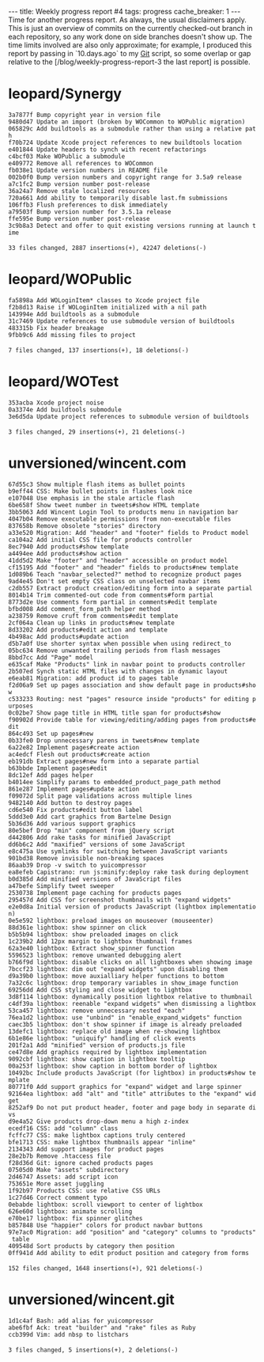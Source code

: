 ---
title: Weekly progress report #4
tags: progress
cache_breaker: 1
---
Time for another progress report. As always, the usual disclaimers apply. This is just an overview of commits on the currently checked-out branch in each repository, so any work done on side branches doesn't show up. The time limits involved are also only approximate; for example, I produced this report by passing in `10.days.ago` to my [[Git]] script, so some overlap or gap relative to the [/blog/weekly-progress-report-3 the last report] is possible.

= leopard/Synergy =

 3a7877f Bump copyright year in version file
 9480d47 Update an import (broken by WOCommon to WOPublic migration)
 065829c Add buildtools as a submodule rather than using a relative path
 f70b724 Update Xcode project references to new buildtools location
 e401844 Update headers to synch with recent refactorings
 c4bcf03 Make WOPublic a submodule
 e409772 Remove all references to WOCommon
 fb038e1 Update version numbers in README file
 002b0f0 Bump version numbers and copyright range for 3.5a9 release
 a7c1fc2 Bump version number post-release
 36a24a7 Remove stale localized resources
 720a661 Add ability to temporarily disable last.fm submissions
 106ffb3 Flush preferences to disk immediately
 a79503f Bump version number for 3.5.1a release
 ffe595e Bump version number post-release
 3c9b8a3 Detect and offer to quit existing versions running at launch time
 
 33 files changed, 2887 insertions(+), 42247 deletions(-)

= leopard/WOPublic =

 fa5898a Add WOLoginItem* classes to Xcode project file
 f2b8d13 Raise if WOLoginItem initialized with a nil path
 143994e Add buildtools as a submodule
 31c7469 Update references to use submodule version of buildtools
 483315b Fix header breakage
 9fbb9c6 Add missing files to project
 
 7 files changed, 137 insertions(+), 18 deletions(-)

= leopard/WOTest =

 353acba Xcode project noise
 0a3374e Add buildtools submodule
 3e6d5da Update project references to submodule version of buildtools
 
 3 files changed, 29 insertions(+), 21 deletions(-)

= unversioned/wincent.com =

 67d55c3 Show multiple flash items as bullet points
 b9eff44 CSS: Make bullet points in flashes look nice
 e107048 Use emphasis in the stale article flash
 6be658f Show tweet number in tweets#show HTML template
 3bb5063 Add Wincent Login Tool to products menu in navigation bar
 4047b04 Remove executable permissions from non-executable files
 837658b Remove obsolete "stories" directory
 a33e520 Migration: Add "header" and "footer" fields to Product model
 ca104a2 Add initial CSS file for products controller
 8ec7940 Add products#show template
 a4494ee Add products#show action
 41dd5d2 Make "footer" and "header" accessible on product model
 cf15195 Add "footer" and "header" fields to products#new template
 1d089b6 Teach "navbar_selected?" method to recognize product pages
 9ad4e45 Don't set empty CSS class on unselected navbar items
 c2db557 Extract product creation/editing form into a separate partial
 8014b14 Trim commented-out code from comments#form partial
 8773d2e Use comments form partial in comments#edit template
 bfbd008 Add comment_form_path helper method
 a238759 Remove cruft from comments#edit template
 2cf064a Clean up links in products#new template
 8d33202 Add products#edit action and template
 4b498ac Add products#update action
 d5b7a0f Use shorter syntax when possible when using redirect_to
 05bc634 Remove unwanted trailing periods from flash messages
 8bbd7cc Add "Page" model
 e635caf Make "Products" link in navbar point to products controller
 2b507ed Synch static HTML files with changes in dynamic layout
 e6eab81 Migration: add product id to pages table
 f2d06a9 Set up pages association and show default page in products#show
 c533233 Routing: nest "pages" resource inside "products" for editing purposes
 0c02be7 Show page title in HTML title span for products#show
 f90902d Provide table for viewing/editing/adding pages from products#edit
 864c493 Set up pages#new
 0b33fe0 Drop unnecessary parens in tweets#new template
 6a22e82 Implement pages#create action
 ac4edcf Flesh out products#create action
 eb191db Extract pages#new form into a separate partial
 b63bbde Implement pages#edit
 8dc12ef Add pages helper
 b4014ee Simplify params to embedded_product_page_path method
 861e287 Implement pages#update action
 f09072d Split page validations across multiple lines
 9482140 Add button to destroy pages
 cd6e540 Fix products#edit button label
 5ddd3e0 Add cart graphics from Bartelme Design
 5b36d36 Add various support graphics
 80e5bef Drop "min" component from jQuery script
 d442806 Add rake tasks for minified JavaScript
 dd6b6c2 Add "maxified" versions of some JavaScript
 e8c475a Use symlinks for switching between JavaScript variants
 901bd38 Remove invisible non-breaking spaces
 86aab39 Drop -v switch to yuicompressor
 ea8efeb Capistrano: run js:minify:deploy rake task during deployment
 b0d385d Add minified versions of JavaScript files
 a47befe Simplify tweet sweeper
 2530738 Implement page caching for products pages
 295457d Add CSS for screenshot thumbnails with "expand widgets"
 e2e0d8a Initial version of products JavaScript (lightbox implementation)
 0e5e592 lightbox: preload images on mouseover (mouseenter)
 88d361e lightbox: show spinner on click
 b5b5b94 lightbox: show preloaded images on click
 1c239b2 Add 12px margin to lightbox thumbnail frames
 62a3e40 lightbox: Extract show_spinner function
 5596523 lightbox: remove unwanted debugging alert
 b766f9d lightbox: disable clicks on all lightboxes when showing image
 7bccf23 lightbox: dim out "expand widgets" upon disabling them
 d9a39b0 lightbox: move auxialliary helper functions to bottom
 7a32c6c lightbox: drop temporary variables in show_image function
 69256dd Add CSS styling and close widget to lightbox
 3d8f114 lightbox: dynamically position lightbox relative to thumbnail
 c4df39a lightbox: reenable "expand widgets" when dismissing a lightbox
 53ca457 lightbox: remove unnecessary nested "each"
 76ea1d2 lightbox: use "unbind" in "enable_expand_widgets" function
 caec3b5 lightbox: don't show spinner if image is already preloaded
 13defc1 lightbox: replace old image when re-showing lightbox
 6b1e86e lightbox: "uniquify" handling of click events
 201f2a1 Add "minified" version of products.js file
 ce47d8e Add graphics required by lightbox implementation
 9092cbf lightbox: show caption in lightbox tooltip
 00a253f lightbox: show caption in bottom border of lightbox
 10492bc Include products JavaScript (for lightbox) in products#show template
 80771f0 Add support graphics for "expand" widget and large spinner
 92164ea lightbox: add "alt" and "title" attributes to the "expand" widget
 8252af9 Do not put product header, footer and page body in separate divs
 d9e4a52 Give products drop-down menu a high z-index
 ecedf16 CSS: add "column" class
 fcffc77 CSS: make lightbox captions truly centered
 bfe1713 CSS: make lightbox thumbnails appear "inline"
 2134343 Add support images for product pages
 28e2b7b Remove .htaccess file
 f28d36d Git: ignore cached products pages
 07505d0 Make "assets" subdirectory
 2d46747 Assets: add script icon
 753651e More asset juggling
 1f92b97 Products CSS: use relative CSS URLs
 1c27d46 Correct comment typo
 0ebabde lightbox: scroll viewport to center of lightbox
 626e60d lightbox: animate scrolling
 e70be17 lightbox: fix spinner glitches
 b857848 Use "happier" colors for product navbar buttons
 97e7ac0 Migration: add "position" and "category" columns to "products" table
 409548d Sort products by category then position
 0ff941d Add ability to edit product position and category from forms
 
 152 files changed, 1648 insertions(+), 921 deletions(-)

= unversioned/wincent.git =

 1d1c4af Bash: add alias for yuicompressor
 abe6fbf Ack: treat "builder" and "rake" files as Ruby
 ccb399d Vim: add nbsp to listchars
 
 3 files changed, 5 insertions(+), 2 deletions(-)
